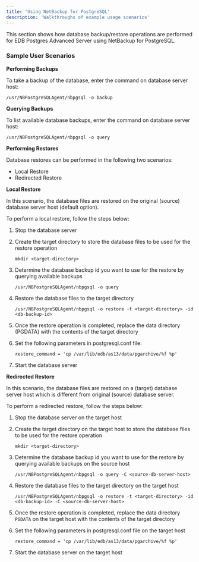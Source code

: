```yaml
---
title: 'Using NetBackup for PostgreSQL'
description: 'Walkthroughs of example usage scenarios'
---
```


This section shows how database backup/restore operations are performed for EDB Postgres Advanced Server using NetBackup for PostgreSQL.


### Sample User Scenarios


**Performing Backups**

To take a backup of the database, enter the command on database server host:

`/usr/NBPostgreSQLAgent/nbpgsql -o backup`


**Querying Backups**

To list available database backups, enter the command on database server host:

`/usr/NBPostgreSQLAgent/nbpgsql -o query`

**Performing Restores**

Database restores can be performed in the following two scenarios:

- Local Restore
- Redirected Restore


**Local Restore**

In this scenario, the database files are restored on the original (source) database server host (default 
option). 

To perform a local restore, follow the steps below: 

1. Stop the database server

2. Create the target directory to store the database files to be used for the restore operation

    `mkdir <target-directory>`

3. Determine the database backup id you want to use for the restore by querying available backups

	`/usr/NBPostgreSQLAgent/nbpgsql -o query`

4. Restore the database files to the target directory

    `/usr/NBPostgreSQLAgent/nbpgsql -o restore -t <target-directory> -id <db-backup-id>`

5. Once the restore operation is completed, replace the data directory (PGDATA) with the contents 
of the target directory

6. Set the following parameters in postgresql.conf file:
    ```
    restore_command = 'cp /var/lib/edb/as13/data/pgarchive/%f %p'
    ```

7. Start the database server



**Redirected Restore**

In this scenario, the database files are restored on a (target) database server host which is different from original (source) database server.

To perform a redirected restore, follow the steps below: 

1. Stop the database server on the target host

2. Create the target directory on the target host to store the database files to be used for the restore operation

	`mkdir <target-directory>`

3. Determine the database backup id you want to use for the restore by querying available backups on the source host

	`/usr/NBPostgreSQLAgent/nbpgsql -o query -C <source-db-server-host>`

4. Restore the database files to the target directory on the target host

    `/usr/NBPostgreSQLAgent/nbpgsql -o restore -t <target-directory> -id <db-backup-id> -C <source-db-server-host>`

5. Once the restore operation is completed, replace the data directory `PGDATA` on the target host with the contents of the target directory

6. Set the following parameters in postgresql.conf file on the target host
    ```
    restore_command = 'cp /var/lib/edb/as13/data/pgarchive/%f %p'
    ```

7. Start the database server on the target host
